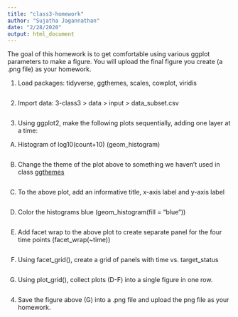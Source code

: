 ```yaml
---
title: "class3-homework"
author: "Sujatha Jagannathan"
date: "2/28/2020"
output: html_document
---
```

The goal of this homework is to get comfortable using various ggplot parameters to make a figure. You will upload the final figure you create (a .png file) as your homework. 

1. Load packages: tidyverse, ggthemes, scales, cowplot, viridis
```r

```

2. Import data: 3-class3 > data > input > data_subset.csv
```r

```

3. Using ggplot2, make the following plots sequentially, adding one layer at a time:
  A) Histogram of log10(count+10) (geom_histogram)
```r

```
  B) Change the theme of the plot above to something we haven't used in class [ggthemes](https://yutannihilation.github.io/allYourFigureAreBelongToUs/ggthemes/)
```r

```
  C) To the above plot, add an informative title, x-axis label and y-axis label
```r

```
  D) Color the histograms blue (geom_histogram(fill = "blue"))
```r

```
  E) Add facet wrap to the above plot to create separate panel for the four time points (facet_wrap(~time))
```r

```
  F) Using facet_grid(), create a grid of panels with time vs. target_status
```r

```
  G) Using plot_grid(), collect plots (D-F) into a single figure in one row. 
```r

```

4.  Save the figure above (G) into a .png file and upload the png file as your homework.   
```r

```
